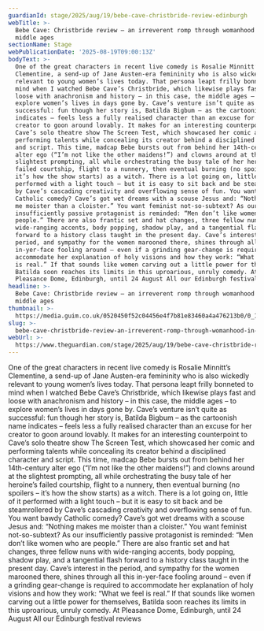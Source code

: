 ```yaml
---
guardianId: stage/2025/aug/19/bebe-cave-christbride-review-edinburgh
webTitle: >-
  Bebe Cave: Christbride review – an irreverent romp through womanhood in the
  middle ages
sectionName: Stage
webPublicationDate: '2025-08-19T09:00:13Z'
bodyText: >-
  One of the great characters in recent live comedy is Rosalie Minnitt’s
  Clementine, a send-up of Jane Austen-era femininity who is also wickedly
  relevant to young women’s lives today. That persona leapt frilly bonneted to
  mind when I watched Bebe Cave’s Christbride, which likewise plays fast and
  loose with anachronism and history – in this case, the middle ages – to
  explore women’s lives in days gone by. Cave’s venture isn’t quite as
  successful: fun though her story is, Batilda Bigbum – as the cartoonish name
  indicates – feels less a fully realised character than an excuse for her
  creator to goon around lovably. It makes for an interesting counterpoint to
  Cave’s solo theatre show The Screen Test, which showcased her comic and
  performing talents while concealing its creator behind a disciplined character
  and script. This time, madcap Bebe bursts out from behind her 14th-century
  alter ego (“I’m not like the other maidens!”) and clowns around at the
  slightest prompting, all while orchestrating the busy tale of her heroine’s
  failed courtship, flight to a nunnery, then eventual burning (no spoilers –
  it’s how the show starts) as a witch. There is a lot going on, little of it
  performed with a light touch – but it is easy to sit back and be steamrollered
  by Cave’s cascading creativity and overflowing sense of fun. You want bawdy
  Catholic comedy? Cave’s got wet dreams with a scouse Jesus and: “Nothing makes
  me moister than a cloister.” You want feminist not-so-subtext? As our
  insufficiently passive protagonist is reminded: “Men don’t like women who are
  people.” There are also frantic set and hat changes, three fellow nuns with
  wide-ranging accents, body popping, shadow play, and a tangential flash
  forward to a history class taught in the present day. Cave’s interest in the
  period, and sympathy for the women marooned there, shines through all this
  in-yer-face fooling around – even if a grinding gear-change is required to
  accommodate her explanation of holy visions and how they work: “What we feel
  is real.” If that sounds like women carving out a little power for themselves,
  Batilda soon reaches its limits in this uproarious, unruly comedy. At
  Pleasance Dome, Edinburgh, until 24 August All our Edinburgh festival reviews
headline: >-
  Bebe Cave: Christbride review – an irreverent romp through womanhood in the
  middle ages
thumbnail: >-
  https://media.guim.co.uk/0520450f52c04456e4f7b81e83460a4a476213b0/0_1266_4360_3486/500.jpg
slug: >-
  bebe-cave-christbride-review-an-irreverent-romp-through-womanhood-in-the-middle-ages
webUrl: >-
  https://www.theguardian.com/stage/2025/aug/19/bebe-cave-christbride-review-edinburgh
---
```

One of the great characters in recent live comedy is Rosalie Minnitt’s Clementine, a send-up of Jane Austen-era femininity who is also wickedly relevant to young women’s lives today. That persona leapt frilly bonneted to mind when I watched Bebe Cave’s Christbride, which likewise plays fast and loose with anachronism and history – in this case, the middle ages – to explore women’s lives in days gone by. Cave’s venture isn’t quite as successful: fun though her story is, Batilda Bigbum – as the cartoonish name indicates – feels less a fully realised character than an excuse for her creator to goon around lovably. It makes for an interesting counterpoint to Cave’s solo theatre show The Screen Test, which showcased her comic and performing talents while concealing its creator behind a disciplined character and script. This time, madcap Bebe bursts out from behind her 14th-century alter ego (“I’m not like the other maidens!”) and clowns around at the slightest prompting, all while orchestrating the busy tale of her heroine’s failed courtship, flight to a nunnery, then eventual burning (no spoilers – it’s how the show starts) as a witch. There is a lot going on, little of it performed with a light touch – but it is easy to sit back and be steamrollered by Cave’s cascading creativity and overflowing sense of fun. You want bawdy Catholic comedy? Cave’s got wet dreams with a scouse Jesus and: “Nothing makes me moister than a cloister.” You want feminist not-so-subtext? As our insufficiently passive protagonist is reminded: “Men don’t like women who are people.” There are also frantic set and hat changes, three fellow nuns with wide-ranging accents, body popping, shadow play, and a tangential flash forward to a history class taught in the present day. Cave’s interest in the period, and sympathy for the women marooned there, shines through all this in-yer-face fooling around – even if a grinding gear-change is required to accommodate her explanation of holy visions and how they work: “What we feel is real.” If that sounds like women carving out a little power for themselves, Batilda soon reaches its limits in this uproarious, unruly comedy. At Pleasance Dome, Edinburgh, until 24 August All our Edinburgh festival reviews
